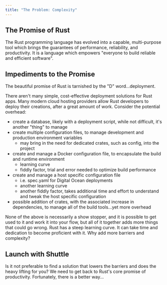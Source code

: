 ```yaml
---
title: "The Problem: Complexity"
---
```


## The Promise of Rust
The Rust programming language has evolved into a capable, multi-purpose tool which brings the guarantees of performance, reliability, and productivity. It is a language which empowers "everyone to build reliable and efficient software".

## Impediments to the Promise
The beautiful promise of Rust is tarnished by the "D" word...deployment.

There aren't many simple, cost-effective deployment solutions for Rust apps. Many modern cloud hosting providers allow Rust developers to deploy their creations, after a great amount of work.  Consider the potential overhead:

- create a database, likely with a deployment script, while not difficult, it's another "thing" to manage
- create multiple configuration files, to manage development and production environment variables
  - may bring in the need for dedicated crates, such as config, into the project
- create and manage a Docker configuration file, to encapsulate the build and runtime environment
  - learning curve
  - fiddly factor, trial and error needed to optimize build performance
- create and manage a host specific configuration file
  - i.e. spec.yaml for Digital Ocean deployments
  - another learning curve
  - another fiddly factor, takes additional time and effort to understand and tweak the host specific configuration
- possible addition of crates, with the associated increase in dependencies, to manage all of the build tools...yet more overhead

None of the above is necessarily a show stopper, and it is possible to get used to it and work it into your flow, but all of it together adds more things that could go wrong. Rust has a steep learning curve. It can take time and dedication to become proficient with it. Why add more barriers and complexity?

## Launch with Shuttle
Is it not preferable to find a solution that lowers the barriers and does the heavy lifting for you? We need to get back to Rust's core promise of productivity.  Fortunately, there is a better way...


